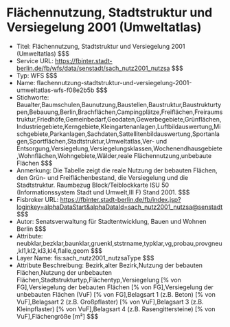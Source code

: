 # Flächennutzung, Stadtstruktur und Versiegelung 2001 (Umweltatlas)
- Titel: Flächennutzung, Stadtstruktur und Versiegelung 2001 (Umweltatlas) $$$
- Service URL: https://fbinter.stadt-berlin.de/fb/wfs/data/senstadt/sach_nutz2001_nutzsa $$$
- Typ: WFS $$$
- Name: flachennutzung-stadtstruktur-und-versiegelung-2001-umweltatlas-wfs-f08e2b5b $$$
- Stichworte: Baualter,Baumschulen,Baunutzung,Baustellen,Baustruktur,Baustrukturtypen,Bebauung,Berlin,Brachflächen,Campingplätze,Freiflächen,Freiraumstruktur,Friedhöfe,Gemeinbedarf,Geodaten,Gewerbegebiete,Grünflächen,Industriegebiete,Kerngebiete,Kleingartenanlagen,Luftbildauswertung,Mischgebiete,Parkanlagen,Sachdaten,Sattellitenbildauswertung,Sportanlagen,Sportflächen,Stadtstruktur,Umweltatlas,Ver- und Entsorgung,Versiegelung,Versiegelungsklassen,Wochenendhausgebiete,Wohnflächen,Wohngebiete,Wälder,reale Flächennutzung,unbebaute Flächen $$$
- Anmerkung: Die Tabelle zeigt die reale Nutzung der bebauten Flächen, den Grün- und Freiflächenbestand, die Versiegelung und die Stadtstruktur.
Raumbezug Block/Teiblockkarte ISU 50 (Informationssystem Stadt und Umwelt,III F) Stand 2001. $$$
- Fisbroker URL: https://fbinter.stadt-berlin.de/fb/index.jsp?loginkey=alphaDataStart&alphaDataId=sach_nutz2001_nutzsa@senstadt $$$
- Autor: Senatsverwaltung für Stadtentwicklung, Bauen und Wohnen Berlin $$$
- Attribute: neubklar,bezklar,baunklar,gruenkl,ststrname,typklar,vg,probau,provgneu,kl1,kl2,kl3,kl4,flalle,geom $$$
- Layer Name: fis:sach_nutz2001_nutzsaType $$$
- Attribute Beschreibung: Bezirk,alter Bezirk,Nutzung der bebauten Flächen,Nutzung der unbebauten Flächen,Stadtstrukturtyp,Flächentyp,Versiegelung [% von FG],Versiegelung der bebauten Flächen [% von FG],Versiegelung der unbebauten Flächen (VuF) [% von FG],Belagsart 1 (z.B. Beton) [% von VuF],Belagsart 2 (z.B. Großpflaster) [% von VuF],Belagsart 3 (z.B. Kleinpflaster) [% von VuF],Belagsart 4 (z.B. Rasengittersteine) [% von VuF],Flächengröße [m²] $$$

